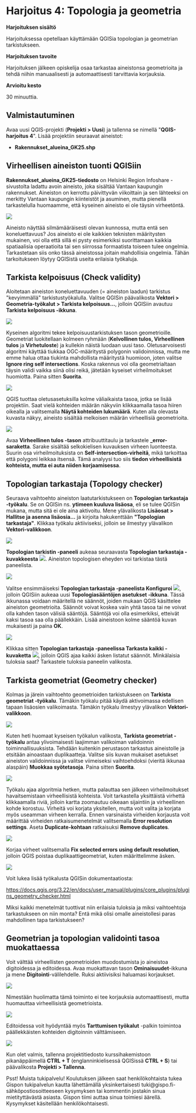 # Harjoitus 4: Topologia ja geometria

**Harjoituksen sisältö**

Harjoituksessa opetellaan käyttämään QGISia topologian ja geometrian tarkistukseen.

**Harjoituksen tavoite**

Harjoituksen jälkeen opiskelija osaa tarkastaa aineistonsa geometrioita ja tehdä niihin manuaalisesti ja automaattisesti tarvittavia korjauksia.

**Arvioitu kesto**

30 minuuttia.

## **Valmistautuminen**

Avaa uusi QGIS-projekti (**Projekti \> Uusi**) ja tallenna se nimellä \"**QGIS-harjoitus 4**\". Lisää projektiin seuraavat aineistot:

-   **Rakennukset_alueina_GK25.shp**

## **Virheellisen aineiston tuonti QGISiin**

**Rakennukset_alueina_GK25-tiedosto** on Helsinki Region Infoshare -sivustolta ladattu avoin aineisto, joka sisältää Vantaan kaupungin rakennukset. Aineiston on kerrottu päivittyvän viikoittain ja sen lähteeksi on merkitty Vantaan kaupungin kiinteistöt ja asuminen, mutta pienellä tarkastelulla huomaamme, että kyseinen aineisto ei ole täysin virheetöntä.

![](img/harjoitus_4/image1.png)

Aineisto näyttää silmämääräisesti olevan kunnossa, mutta entä sen koneluettavuus? Jos aineisto ei ole kaikkien teknisten määritysten mukainen, voi olla että sillä ei pysty esimerkiksi suorittamaan kaikkia spatiaalisia operaatioita tai sen siirrossa formaatista toiseen tulee ongelmia. Tarkastetaan siis onko tässä aineistossa joitain mahdollisia ongelmia. Tähän tarkoitukseen löytyy QGISistä useita erilaisia työkaluja.

## **Tarkista kelpoisuus (Check validity)**

Aloitetaan aineiston koneluettavuuden (= aineiston laadun) tarkistus \"kevyimmällä\" tarkistustyökalulla. Valitse QGISin päävalikosta **Vektori \> Geometria-työkalut \> Tarkista kelpoisuus...**, jolloin QGISiin avautuu **Tarkista kelpoisuus -ikkuna**.

![](img/harjoitus_4/image2.png)

Kyseinen algoritmi tekee kelpoisuustarkistuksen tason geometrioille. Geometriat luokitellaan kolmeen ryhmään (**Kelvollinen tulos, Virheellinen tulos** ja **Virhetuloste**) ja kullekin näistä luodaan uusi taso. Oletusarvoisesti algoritmi käyttää tiukkaa OGC-määritystä polygonin validoinnissa, mutta me emme halua ottaa tiukinta mahdollista määritystä huomioon, joten valitse **Ignore ring self intersections**. Koska rakennus voi olla geometrialtaan täysin validi vaikka siinä olisi reikä, jätetään kyseiset virheilmoitukset huomiotta. Paina sitten **Suorita**.

![](img/harjoitus_4/image3.png)

QGIS tuottaa oletusasetuksilla kolme väliaikaista tasoa, jotka se lisää projektiin. Saat vielä kohteiden määrän näkyviin klikkaamalla tasoa hiiren oikealla ja valitsemalla **Näytä kohteiden lukumäärä**. Kuten alla olevasta kuvasta näkyy, aineisto sisältää melkoisen määrän virheellisiä geometrioita.

![](img/harjoitus_4/image4.png)

Avaa **Virheellinen tulos -tason** attribuuttitaulu ja tarkastele **\_error-saraketta**. Sarake sisältää selkokielisen kuvauksen virheen luonteesta. Suurin osa virheilmoituksista on **Self-intersection-virheitä**, mikä tarkoittaa että polygoni leikkaa itsensä. Tämä analyysi tuo siis **tiedon virheellisistä kohteista, mutta ei auta niiden korjaamisessa**.

## **Topologian tarkastaja (Topology checker)**

Seuraava vaihtoehto aineiston laatutarkistukseen on **Topologian tarkastaja -työkalu**. Se on QGISin ns. **ytimeen kuuluva lisäosa**, eli se tulee QGISin mukana, mutta sitä ei ole aina aktivoitu. Mene ylävalikosta **Lisäosat \> Hallitse ja asenna lisäosia...** ja kirjoita hakukenttään **\"Topologian tarkastaja\"**. Klikkaa työkalu aktiiviseksi, jolloin se ilmestyy ylävalikon **Vektori-valikkoon**.

![](img/harjoitus_4/image5.png)

**Topologian tarkistin -paneeli** aukeaa seuraavasta **Topologian tarkastaja -kuvakkeesta** ![](img/harjoitus_4/image6.png). Aineiston topologisen eheyden voi tarkistaa tästä paneelista.

![](img/harjoitus_4/image7.png)

Valitse ensimmäiseksi **Topologian tarkastaja -paneelista Konfiguroi** ![](img/harjoitus_4/image8.png), jolloin QGISiin aukeaa uusi **Topologiasääntöjen asetukset -ikkuna**. Tässä ikkunassa voidaan määritellä ne säännöt, joiden mukaan QGIS käsittelee aineiston geometrioita. Säännöt voivat koskea vain yhtä tasoa tai ne voivat olla kahden tason välisiä sääntöjä. Sääntöjä voi olla esimerkiksi, etteivät kaksi tasoa saa olla päällekkäin. Lisää aineistoon kolme sääntöä kuvan mukaisesti ja paina **OK**.

![](img/harjoitus_4/image9.png)

Klikkaa sitten **Topologian tarkastaja -paneelissa Tarkasta kaikki -kuvaketta** ![](img/harjoitus_4/image10.png), jolloin QGIS ajaa kaikki äsken listatut säännöt. Minkälaisia tuloksia saat? Tarkastele tuloksia paneelin valikosta.

## **Tarkista geometriat (Geometry checker)**

Kolmas ja järein vaihtoehto geometrioiden tarkistukseen on **Tarkista geometriat -työkalu**. Tämäkin työkalu pitää käydä aktivoimassa edellisen tapaan lisäosien valikoimasta. Tämäkin työkalu ilmestyy ylävalikon **Vektori-valikkoon**.

![](img/harjoitus_4/image11.png)

Kuten heti huomaat kyseisen työkalun valikosta, **Tarkista geometriat -työkalu** antaa ylivoimaisesti laajimman valikoiman validoinnin toiminnallisuuksista. Tehdään kuitenkin perustason tarkastus aineistolle ja etsitään ainoastaan duplikaatteja. Valitse siis kuvan mukaiset asetukset aineiston validoinnissa ja valitse viimeiseksi vaihtoehdoksi (vieritä ikkunaa alaspäin) **Muokkaa syötetasoja**. Paina sitten **Suorita**.

![](img/harjoitus_4/image12.png)

Työkalu ajaa algoritmia hetken, mutta palauttaa sen jälkeen virheilmoitukset havaitsemistaan virheellisistä kohteista. Voit tarkastella yksittäistä virhettä klikkaamalla riviä, jolloin kartta zoomautuu oikeaan sijaintiin ja virheellinen kohde korostuu. Virheitä voi korjata yksitellen, mutta voit valita ja korjata myös useamman virheen kerralla. Ennen varsinaista virheiden korjausta voit määrittää virheiden ratkaisumenetelmät valitsemalla **Error resolution settings**. Aseta **Duplicate-kohtaan** ratkaisuksi **Remove duplicates**.

![](img/harjoitus_4/image13.png)

Korjaa virheet valitsemalla **Fix selected errors using default resolution**, jolloin QGIS poistaa duplikaattigeometriat, kuten määrittelimme äsken.

![](img/harjoitus_4/image14.png)

Voit lukea lisää työkalusta QGISin dokumentaatiosta: 

<https://docs.qgis.org/3.22/en/docs/user_manual/plugins/core_plugins/plugins_geometry_checker.html>

::: hint-box
Miksi kaikki menetelmät tuottivat niin erilaisia tuloksia ja miksi vaihtoehtoja tarkastukseen on niin monta? Entä mikä olisi omalle aineistollesi paras mahdollinen tapa tarkistukseen?
:::

## **Geometrian ja topologian validointi tasoa muokattaessa**

Voit välttää virheellisten geometrioiden muodostumista jo aineistoa digitoidessa ja editoidessa. Avaa muokattavan tason **Ominaisuudet**-ikkuna ja mene **Digitointi**-välilehdelle. Ruksi aktiivisiksi haluamasi korjaukset.

![](img/harjoitus_4/image15.png)

Nimestään huolimatta tämä toiminto ei tee korjauksia automaattisesti, mutta huomauttaa virheellisistä geometrioista. 

![](img/harjoitus_4/image16.png)

Editoidessa voit hyödyntää myös **Tarttumisen työkalut** -palkin toimintoa päällekkäisten kohteiden digitoinnin välttämiseen.

![](img/harjoitus_4/image17.png)

Kun olet valmis, tallenna projektitiedosto kurssihakemistoon pikanäppäimellä **CTRL + T** (englanninkielisessä QGISissä **CTRL + S**) tai päävalikosta **Projekti \> Tallenna**.

::: hint-box
Psst! Muista tukipalvelu! Koulutuksen jälkeen saat henkilökohtaista tukea Gispon tukipalvelun kautta lähettämällä yksinkertaisesti tuki\@gispo.fi-sähköpostiosoitteeseen kysymyksen tai kommentin jostakin sinua mietityttävästä asiasta. Gispon tiimi auttaa sinua toimiesi äärellä. Kysymykset käsitellään henkilökohtaisesti.
:::
